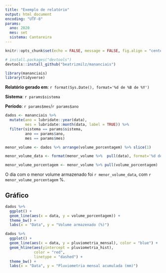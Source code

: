 ```yaml
---
title: "Exemplo de relatório"
output: html_document
encoding: "UTF-8"
params:
  ano: 2020
  mes: set
  sistema: Cantareira
---
```


```r
knitr::opts_chunk$set(echo = FALSE, message = FALSE, fig.align = "center", fig.path = "")
```


```r
# install.packages("devtools")
devtools::install_github("beatrizmilz/mananciais")
```

```r
library(mananciais)
library(tidyverse)
```

**Relatório gerado em**: `r format(Sys.Date(), format='%d de %B de %Y')`

**Sistema**: `r params$sistema`

**Período**: `r params$mes`/`r params$ano`

```r
dados <- mananciais %>%
  mutate(ano = lubridate::year(data),
         mes = lubridate::month(data, label = TRUE)) %>%
  filter(sistema == params$sistema,
         ano == params$ano,
         mes == params$mes)
```


```r
menor_volume <- dados %>% arrange(volume_porcentagem) %>% slice(1)

menor_volume_data <- format(menor_volume %>%  pull(data), format='%d de %B de %Y')

menor_volume_porcentagem <- menor_volume %>% pull(volume_porcentagem)
```

O dia com o menor volume armazenado foi `r menor_volume_data`, com `r menor_volume_porcentagem` %.

## Gráfico

```r
dados %>%
  ggplot() +
  geom_line(aes(x = data, y = volume_porcentagem)) +
  theme_bw() +
  labs(x = "Data", y = "Volume armazenado (%)")
```

```r
dados %>%
  ggplot() +
  geom_line(aes(x = data, y = pluviometria_mensal), color = "blue") +
  geom_hline(aes(yintercept = pluviometria_hist),
             color = "red",
             linetype = "dashed") +
  theme_bw() +
  labs(x = "Data", y = "Pluviometria mensal acumulada (mm)")
```
